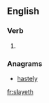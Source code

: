 ==English==

===Verb===
{{infl|en|verb form}}

# {{archaic third-person singular of|slay}}

===Anagrams===
* [[hastely#English|hastely]]

[[fr:slayeth]]